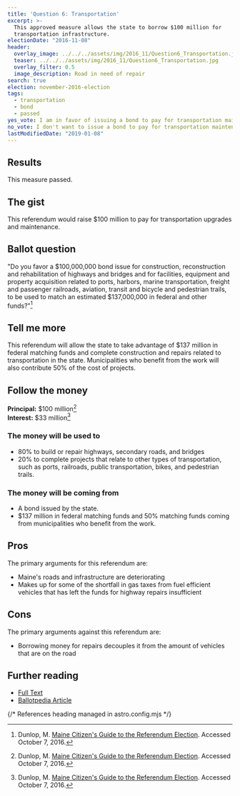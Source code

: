 ```yaml
---
title: 'Question 6: Transportation'
excerpt: >-
  This approved measure allows the state to borrow $100 million for
  transportation infrastructure.
electionDate: "2016-11-08"
header:
  overlay_image: ../../../assets/img/2016_11/Question6_Transportation.jpg
  teaser: ../../../assets/img/2016_11/Question6_Transportation.jpg
  overlay_filter: 0.5
  image_description: Road in need of repair
search: true
election: november-2016-election
tags:
  - transportation
  - bond
  - passed
yes_vote: I am in favor of issuing a bond to pay for transportation maintenance.
no_vote: I don't want to issue a bond to pay for transportation maintenance.
lastModifiedDate: "2019-01-08"
---
```


## Results

This measure passed.

## The gist

This referendum would raise $100 million to pay for transportation upgrades and maintenance.

## Ballot question

"Do you favor a $100,000,000 bond issue for construction, reconstruction and rehabilitation of highways and bridges and for facilities, equipment and property acquisition related to ports, harbors, marine transportation, freight and passenger railroads, aviation, transit and bicycle and pedestrian trails, to be used to match an estimated $137,000,000 in federal and other funds?"[^2]

<YesNoTable yesContent={frontmatter.yes_vote} noContent={frontmatter.no_vote} />

## Tell me more

This referendum will allow the state to take advantage of $137 million in federal matching funds and complete construction and repairs related to transportation in the state. Municipalities who benefit from the work will also contribute 50% of the cost of projects.

## Follow the money

**Principal:** $100 million[^2]
<br />**Interest:** $33 million[^2]

### The money will be used to

- 80% to build or repair highways, secondary roads, and bridges
- 20% to complete projects that relate to other types of transportation, such as ports, railroads, public transportation, bikes, and pedestrian trails.

### The money will be coming from

- A bond issued by the state.
- $137 million in federal matching funds and 50% matching funds coming from municipalities who benefit from the work.

## Pros

The primary arguments for this referendum are:

- Maine's roads and infrastructure are deteriorating
- Makes up for some of the shortfall in gas taxes from fuel efficient vehicles that has left the funds for highway repairs insufficient

## Cons

The primary arguments against this referendum are:

- Borrowing money for repairs decouples it from the amount of vehicles that are on the road

## Further reading

- [Full Text](http://legislature.maine.gov/legis/bills/bills_127th/chapters/PUBLIC478.asp)
- [Ballotpedia Article](<https://ballotpedia.org/Maine_Transportation_Bond,_Question_6_(2016)>)

{/* References heading managed in astro.config.mjs */}
[^1]: Ballotpedia State Desk. [Maine Transportation Bond, Question 6 (2016)](https://ballotpedia.org/Maine_Transportation_Bond,_Question_6_(2016)). Ballotpedia.  Accessed October 7, 2016.
[^2]: Dunlop, M. [Maine Citizen's Guide to the Referendum Election](http://www.state.me.us/sos/cec/elec/upcoming/citizensguide2016.pdf). Accessed October 7, 2016.
